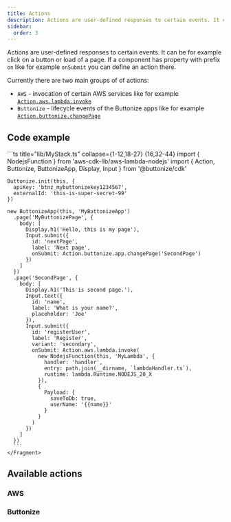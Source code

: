 ```yaml
---
title: Actions
description: Actions are user-defined responses to certain events. It can be for example click on a button or load of a page. Learn more about how Buttonize Actions work.
sidebar:
  order: 3
---
```



<FrameworkSelect />

Actions are user-defined responses to certain events. It can be for example click on a button or load of a page. If a component has property with prefix `on` like for example `onSubmit` you can define an action there.

Currently there are two main groups of of actions:

- `AWS` - invocation of certain AWS services like for example [`Action.aws.lambda.invoke`](/actions/aws/lambda-invoke/)
- `Buttonize` - lifecycle events of the Buttonize apps like for example [`Action.buttonize.changePage`](/actions/buttonize/change-page/)

## Code example

<FrameworkContent>
  <Fragment slot="cdk">
    ```ts title="lib/MyStack.ts" collapse={1-12,18-27} {16,32-44}
    import { NodejsFunction } from 'aws-cdk-lib/aws-lambda-nodejs'
    import { Action, Buttonize, ButtonizeApp, Display, Input } from '@buttonize/cdk'

    Buttonize.init(this, {
      apiKey: 'btnz_mybuttonizekey1234567',
      externalId: 'this-is-super-secret-99'
    })

    new ButtonizeApp(this, 'MyButtonizeApp')
      .page('MyButtonizePage', {
        body: [
          Display.h1('Hello, this is my page'),
          Input.submit({
            id: 'nextPage',
            label: 'Next page',
            onSubmit: Action.buttonize.app.changePage('SecondPage')
          })
        ]
      })
      .page('SecondPage', {
        body: [
          Display.h1('This is second page.'),
          Input.text({
            id: 'name',
            label: 'What is your name?',
            placeholder: 'Joe'
          }),
          Input.submit({
            id: 'registerUser',
            label: 'Register',
            variant: 'secondary',
            onSubmit: Action.aws.lambda.invoke(
              new NodejsFunction(this, 'MyLambda', {
                handler: 'handler',
                entry: path.join(__dirname, `lambdaHandler.ts`),
                runtime: lambda.Runtime.NODEJS_20_X
              }),
              {
                Payload: {
                  saveToDb: true,
                  userName: '{{name}}'
                }
              }
            )
          })
        ]
      })
      ```
    </Fragment>

</FrameworkContent>

## Available actions

### AWS

<PagesList idPrefix="actions/AWS" />

### Buttonize

<PagesList idPrefix="actions/Buttonize" />
